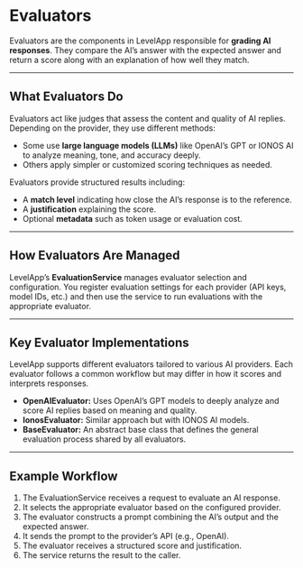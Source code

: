 # Evaluators

Evaluators are the components in LevelApp responsible for **grading AI responses**. They compare the AI’s answer with the expected answer and return a score along with an explanation of how well they match.

---

## What Evaluators Do

Evaluators act like judges that assess the content and quality of AI replies. Depending on the provider, they use different methods:

* Some use **large language models (LLMs)** like OpenAI’s GPT or IONOS AI to analyze meaning, tone, and accuracy deeply.
* Others apply simpler or customized scoring techniques as needed.

Evaluators provide structured results including:

* A **match level** indicating how close the AI’s response is to the reference.
* A **justification** explaining the score.
* Optional **metadata** such as token usage or evaluation cost.

---

## How Evaluators Are Managed

LevelApp’s **EvaluationService** manages evaluator selection and configuration. You register evaluation settings for each provider (API keys, model IDs, etc.) and then use the service to run evaluations with the appropriate evaluator.

---

## Key Evaluator Implementations

LevelApp supports different evaluators tailored to various AI providers. Each evaluator follows a common workflow but may differ in how it scores and interprets responses.

* **OpenAIEvaluator:** Uses OpenAI’s GPT models to deeply analyze and score AI replies based on meaning and quality.
* **IonosEvaluator:** Similar approach but with IONOS AI models.
* **BaseEvaluator:** An abstract base class that defines the general evaluation process shared by all evaluators.

---
## Example Workflow

1. The EvaluationService receives a request to evaluate an AI response.
2. It selects the appropriate evaluator based on the configured provider.
3. The evaluator constructs a prompt combining the AI’s output and the expected answer.
4. It sends the prompt to the provider’s API (e.g., OpenAI).
5. The evaluator receives a structured score and justification.
6. The service returns the result to the caller.


